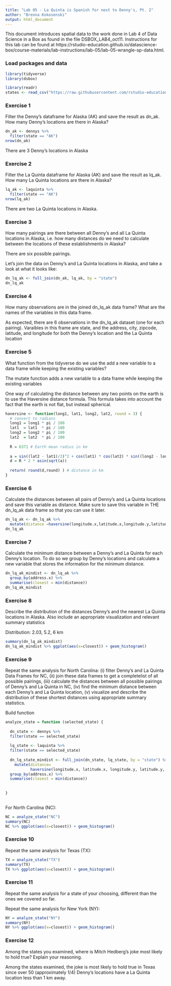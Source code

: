---
title: "Lab 05 - La Quinta is Spanish for next to Denny's, Pt. 2"
author: "Brenna Kokosenski"
output: html_document
---
This document introduces spatial data to the work done in Lab 4 of Data Science in a Box as found in the file DSBOX_LAB4_oct11. Instructions for this lab can be found at https://rstudio-education.github.io/datascience-box/course-materials/lab-instructions/lab-05/lab-05-wrangle-sp-data.html.

### Load packages and data

```{r load-packages, message = FALSE}
library(tidyverse) 
library(dsbox) 
```

```{r load-data, message = FALSE}
library(readr)
states <- read_csv("https://raw.githubusercontent.com/rstudio-education/datascience-box/master/course-materials/starters/lab/lab-04-viz-sp-data/data/states.csv")
```

### Exercise 1

Filter the Denny's dataframe for Alaska (AK) and save the result as dn_ak.
How many Denny's locations are there in Alaska?

```{r}
dn_ak <- dennys %>%
  filter(state == "AK")
nrow(dn_ak)
```

There are 3 Denny's locations in Alaska

### Exercise 2

Filter the La Quinta dataframe for Alaska (AK) and save the result as lq_ak.
How many La Quinta locations are there in Alaska?

```{r}
lq_ak <- laquinta %>%
  filter(state == "AK")
nrow(lq_ak)
```

There are two La Quinta locations in Alaska.

### Exercise 3

How many pairings are there between all Denny's and all La Quinta locations in Alaska, i.e. how many distances do we need to calculate between the locations of these establishments in Alaska?

There are six possible pairings.

Let's join the data on Denny's and La Quinta locations in Alaska, and take a look at what it looks like:

```{r}
dn_lq_ak <- full_join(dn_ak, lq_ak, by = "state")
dn_lq_ak
```

### Exercise 4

How many observations are in the joined dn_lq_ak data frame?
What are the names of the variables in this data frame.

As expected, there are 6 observations in the dn_lq_ak dataset (one for each pairing).
Varaibles in this frame are state, and the address, city, zipcode, latitude, and longitude for both the Denny's location and the La Quinta location

### Exercise 5

What function from the tidyverse do we use the add a new variable to a data frame while keeping the existing variables?

The mutate function adds a new variable to a data frame while keeping the existing variables

One way of calculating the distance between any two points on the earth is to use the Haversine distance formula.
This formula takes into account the fact that the earth is not flat, but instead spherical.

```{r}
haversine <- function(long1, lat1, long2, lat2, round = 3) {
  # convert to radians
  long1 = long1 * pi / 180
  lat1  = lat1  * pi / 180
  long2 = long2 * pi / 180
  lat2  = lat2  * pi / 180
  
  R = 6371 # Earth mean radius in km
  
  a = sin((lat2 - lat1)/2)^2 + cos(lat1) * cos(lat2) * sin((long2 - long1)/2)^2
  d = R * 2 * asin(sqrt(a))
  
  return( round(d,round) ) # distance in km
}
```

### Exercise 6

Calculate the distances between all pairs of Denny's and La Quinta locations and save this variable as distance.
Make sure to save this variable in THE dn_lq_ak data frame so that you can use it later.

```{r}
dn_lq_ak <- dn_lq_ak %>%
  mutate(distance =haversine(longitude.x,latitude.x,longitude.y,latitude.y))
dn_lq_ak
```

### Exercise 7

Calculate the minimum distance between a Denny's and La Quinta for each Denny's location.
To do so we group by Denny's locations and calculate a new variable that stores the information for the minimum distance.

```{r}
dn_lq_ak_mindist <- dn_lq_ak %>%
  group_by(address.x) %>%
  summarise(closest = min(distance))
dn_lq_ak_mindist
```

### Exercise 8

Describe the distribution of the distances Denny’s and the nearest La Quinta locations in Alaska. Also include an appropriate visualization and relevant summary statistics

Distribution: 2.03, 5.2, 6 km
```{r}
summary(dn_lq_ak_mindist)
dn_lq_ak_mindist %>% ggplot(aes(x=closest)) + geom_histogram()
```

### Exercise 9

Repeat the same analysis for North Carolina: (i) filter Denny's and La Quinta Data Frames for NC, (ii) join these data frames to get a completelist of all possible pairings, (iii) calculate the distances between all possible pairings of Denny's and La Quinta in NC, (iv) find the minimum distance between each Denny's and La Quinta location, (v) visualize and describe the distribution of these shortest distances using appropriate summary statistics.

Build function
```{r}
analyze_state = function (selected_state) {
  
  dn_state <- dennys %>%
  filter(state == selected_state)
  
  lq_state <- laquinta %>%
  filter(state == selected_state)
  
  dn_lq_state_mindist <- full_join(dn_state, lq_state, by = "state") %>%
    mutate(distance=
           haversine(longitude.x, latitude.x, longitude.y, latitude.y, round = 4)) %>%
  group_by(address.x) %>%
  summarise(closest = min(distance)) 
  
  
}
  
```

For North Carolina (NC):
```{r}
NC = analyze_state("NC")
summary(NC)
NC %>% ggplot(aes(x=closest)) + geom_histogram()
```

### Exercise 10
Repeat the same analysis for Texas (TX):
```{r}
TX = analyze_state("TX")
summary(TX)
TX %>% ggplot(aes(x=closest)) + geom_histogram()
```

### Exercise 11
Repeat the same analysis for a state of your choosing, different than the ones we covered so far.

Repeat the same analysis for New York (NY):
```{r}
NY = analyze_state("NY")
summary(NY)
NY %>% ggplot(aes(x=closest)) + geom_histogram()
```

### Exercise 12
Among the states you examined, where is Mitch Hedberg’s joke most likely to hold true? Explain your reasoning.

Among the states examined, the joke is most likely to hold true in Texas since over 50 (approximately 1/4) Denny's locations have a La Quinta location less than 1 km away.